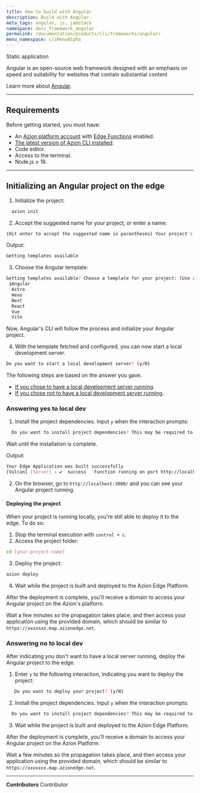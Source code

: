 ```yaml
---
title: How to build with Angular
description: Build with Angular.
meta_tags: angular, js, jamstack
namespace: docs_framework_angular
permalink: /documentation/products/cli/frameworks/angular/
menu_namespace: cliMenuAlpha
---
```



<Badge variant="accent">
  Static application
</Badge>

Angular is an open-source web framework designed with an emphasis on speed and suitability for websites that contain substantial content

Learn more about [Angular](https://angular.io/docs).

---

## Requirements

Before getting started, you must have:

- An [Azion platform account](/en/documentation/products/accounts/creating-account/) with [Edge Functions](/en/documentation/products/build/edge-application/edge-functions/) enabled.
- [The latest version of Azion CLI installed](/en/documentation/products/azion-cli/overview/).
- Code editor.
- Access to the terminal.
- Node.js ≥ 18.

---

## Initializing an Angular project on the edge

1. Initialize the project:

```sh 
  azion init
```

2. Accept the suggested name for your project, or enter a name:

```sh 
(Hit enter to accept the suggested name in parentheses) Your project's name:  (dynamic_caligari)
```

Output: 

```sh
Getting templates available
```

3. Choose the Angular template: 

```sh 
Getting templates available? Choose a template for your project: (Use arrow keys)
 ❯Angular 
  Astro 
  Hexo 
  Next 
  React 
  Vue 
  Vite 
```

Now, Angular's CLI will follow the process and initialize your Angular project.

4. With the template fetched and configured, you can now start a local development server.

```sh 
Do you want to start a local development server? (y/N) 
```

The following steps are based on the answer you gave. 

- [If you chose to have a local development server running](/en/documentation/products/cli/frameworks/angular/#answering-yes-to-local-dev).
- [If you chose not to have a local development server running](/en/documentation/products/cli/frameworks/angular/#answering-no-to-local-dev).

### Answering yes to local dev

1. Install the project dependencies. Input `y` when the interaction prompts:

```sh 
  Do you want to install project dependencies? This may be required to start local development server (y/N)
```

Wait until the installation is complete.

Output:

```sh
Your Edge Application was built successfully
[Vulcan] [Server] › ✔  success   Function running on port http://localhost:3000/
```

2. On the browser, go to `http://localhost:3000/` and you can see your Angular project running.

#### Deploying the project

When your project is running locally, you're still able to deploy it to the edge. To do so: 

1. Stop the terminal execution with `control + c`. 
2. Access the project folder:

```sh
cd [your-project-name] 
```

3. Deploy the project: 

```sh
azion deploy
```

4. Wait while the project is built and deployed to the Azion Edge Platform.

After the deployment is complete, you'll receive a domain to access your Angular project on the Azion's platform.

Wait a few minutes so the propagation takes place, and then access your application using the provided domain, which should be similar to `https://xxxxxxx.map.azionedge.net`.

### Answering no to local dev

After indicating you don't want to have a local server running, deploy the Angular project to the edge. 

1. Enter `y` to the following interaction, indicating you want to deploy the project:

```sh
   Do you want to deploy your project? (y/N) 
```

2. Install the project dependencies. Input `y` when the interaction prompts:

```sh 
  Do you want to install project dependencies? This may be required to deploy your project (y/N)
```

3. Wait while the project is built and deployed to the Azion Edge Platform.

After the deployment is complete, you'll receive a domain to access your Angular project on the Azion Platform.

Wait a few minutes so the propagation takes place, and then access your application using the provided domain, which should be similar to `https://xxxxxxx.map.azionedge.net`.


---


**Contributors** <ContributorList>Contributor</ContributorList>

